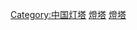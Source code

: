 {{commonscat|Lighthouses in Hong Kong}}
{{catmore}}

[[Category:中国灯塔|Category:中国灯塔]]
[[Category:香港水路運輸|燈塔]]
[[Category:香港交通建築|燈塔]]